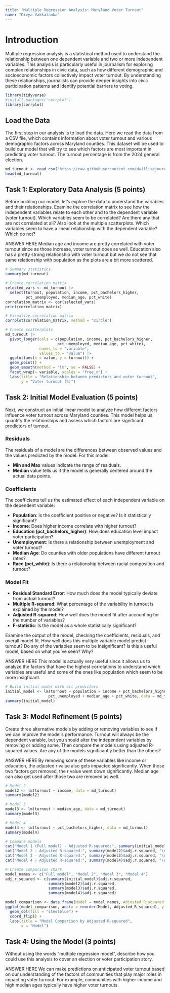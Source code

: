 ```yaml
---
title: "Multiple Regression Analysis: Maryland Voter Turnout"
name: "Divya Vakkalanka"
---
```


# Introduction

Multiple regression analysis is a statistical method used to understand the relationship between one dependent variable and two or more independent variables. This analysis is particularly useful in journalism for exploring complex relationships in civic data, such as how different demographic and socioeconomic factors collectively impact voter turnout. By understanding these relationships, journalists can provide deeper insights into civic participation patterns and identify potential barriers to voting.

```r
library(tidyverse)
#install.packages('corrplot')
library(corrplot)
```

## Load the Data

The first step in our analysis is to load the data. Here we read the data from a CSV file, which contains information about voter turnout and various demographic factors across Maryland counties. This dataset will be used to build our model that will try to see which factors are most important in predicting voter turnout. The turnout percentage is from the 2024 general election.

```r
md_turnout <- read_csv("https://raw.githubusercontent.com/dwillis/jour405/refs/heads/main/data/md_turnout.csv")
head(md_turnout)
```

## Task 1: Exploratory Data Analysis (5 points)

Before building our model, let's explore the data to understand the variables and their relationships. Examine the correlation matrix to see how the independent variables relate to each other and to the dependent variable (voter turnout). Which variables seem to be correlated? Are there any that are not correlated at all? Also look at the multiple scatterplots. Which variables seem to have a linear relationship with the dependent variable? Which do not?

ANSWER HERE
Median age and income are pretty correlated with voter turnout since as those increase, voter turnout does as well. Education also has a pretty strong relationship with voter turnout but we do not see that same relationship with population as the plots are a bit more scattered. 

```r
# Summary statistics
summary(md_turnout)

# Create correlation matrix
selected_vars <- md_turnout |> 
  select(turnout, population, income, pct_bachelors_higher, 
         pct_unemployed, median_age, pct_white)
correlation_matrix <- cor(selected_vars)
print(correlation_matrix)

# Visualize correlation matrix
corrplot(correlation_matrix, method = "circle")

# Create scatterplots
md_turnout |>
  pivot_longer(cols = c(population, income, pct_bachelors_higher, 
                       pct_unemployed, median_age, pct_white),
               names_to = "variable", 
               values_to = "value") |>
  ggplot(aes(x = value, y = turnout)) +
  geom_point() +
  geom_smooth(method = "lm", se = FALSE) +
  facet_wrap(~ variable, scales = "free_x") +
  labs(title = "Relationship between predictors and voter turnout",
       y = "Voter turnout (%)")
```

## Task 2: Initial Model Evaluation (5 points)

Next, we construct an initial linear model to analyze how different factors influence voter turnout across Maryland counties. This model helps us quantify the relationships and assess which factors are significant predictors of turnout.

### Residuals

The residuals of a model are the differences between observed values and the values predicted by the model. For this model:

-   **Min and Max** values indicate the range of residuals.
-   **Median** value tells us if the model is generally centered around the actual data points.

### Coefficients

The coefficients tell us the estimated effect of each independent variable on the dependent variable:

-   **Population**: Is the coefficient positive or negative? Is it statistically significant?
-   **Income**: Does higher income correlate with higher turnout?
-   **Education (pct_bachelors_higher)**: How does education level impact voter participation?
-   **Unemployment**: Is there a relationship between unemployment and voter turnout?
-   **Median Age**: Do counties with older populations have different turnout rates?
-   **Race (pct_white)**: Is there a relationship between racial composition and turnout?

### Model Fit

-   **Residual Standard Error**: How much does the model typically deviate from actual turnout?
-   **Multiple R-squared**: What percentage of the variability in turnout is explained by the model?
-   **Adjusted R-squared**: How well does the model fit after accounting for the number of variables?
-   **F-statistic**: Is the model as a whole statistically significant?

Examine the output of the model, checking the coefficients, residuals, and overall model fit. How well does this multiple variable model predict turnout? Do any of the variables seem to be insignificant? Is this a useful model, based on what you've seen? Why?

ANSWER HERE
This model is actually very useful since it allows us to analyze the factors that have the highest correlations to understand which variables are useful and some of the ones like population which seem to be more insigficant.

```r
# Build initial model with all predictors
initial_model <- lm(turnout ~ population + income + pct_bachelors_higher + 
                   pct_unemployed + median_age + pct_white, data = md_turnout)
summary(initial_model)

```

## Task 3: Model Refinement (5 points)

Create three alternative models by adding or removing variables to see if we can improve the model's performance. Turnout will always be the dependent variable, but you should alter the independent variables by removing or adding some. Then compare the models using adjusted R-squared values. Are any of the models significantly better than the others?

ANSWER HERE
By removing some of these variables like income or education, the adjusted r value also gets impacted significantly. When those two factors got removed, the r value went down significantly. Median age can also get used after those two are removed as well. 

```r
# Model 2
model2 <- lm(turnout ~ income, data = md_turnout)
summary(model2)

# Model 3
model3 <- lm(turnout ~ median_age, data = md_turnout)
summary(model3)

# Model 4
model4 <- lm(turnout ~ pct_bachelors_higher, data = md_turnout)
summary(model4)

# Compare models
cat("Model 1 (Full model) - Adjusted R-squared:", summary(initial_model)$adj.r.squared, "\n")
cat("Model 2 - Adjusted R-squared:", summary(model2)$adj.r.squared, "\n")
cat("Model 3 - Adjusted R-squared:", summary(model3)$adj.r.squared, "\n")
cat("Model 4 - Adjusted R-squared:", summary(model4)$adj.r.squared, "\n")

# Create comparison chart
model_names <- c("Full model", "Model 2", "Model 3", "Model 4")
adj_r_squared <- c(summary(initial_model)$adj.r.squared,
                   summary(model2)$adj.r.squared,
                   summary(model3)$adj.r.squared,
                   summary(model4)$adj.r.squared)

model_comparison <- data.frame(Model = model_names, Adjusted_R_squared = adj_r_squared)
ggplot(model_comparison, aes(x = reorder(Model, Adjusted_R_squared), y = Adjusted_R_squared)) +
  geom_col(fill = "steelblue") +
  coord_flip() +
  labs(title = "Model Comparison by Adjusted R-squared",
       x = "Model")
```

## Task 4: Using the Model (3 points)

Without using the words "multiple regression model", describe how you could use this analysis to cover an election or voter participation story.

ANSWER HERE
We can make predictions on anticipated voter turnout based on our understanding of the factors of communities that play major roles in impacting voter turnout. For example, communities with higher income and high median ages typically have higher voter turnouts. 